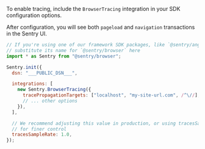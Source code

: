 To enable tracing, include the `BrowserTracing` integration in your SDK configuration options.

After configuration, you will see both `pageload` and `navigation` transactions in the Sentry UI.

```javascript
// If you're using one of our framework SDK packages, like `@sentry/angular`,
// substitute its name for `@sentry/browser` here
import * as Sentry from "@sentry/browser";

Sentry.init({
  dsn: "___PUBLIC_DSN___",

  integrations: [
    new Sentry.BrowserTracing({
      tracePropagationTargets: ["localhost", "my-site-url.com", /^\//],
      // ... other options
    }),
  ],

  // We recommend adjusting this value in production, or using tracesSampler
  // for finer control
  tracesSampleRate: 1.0,
});
```

